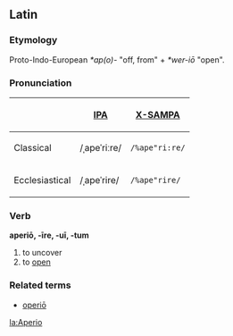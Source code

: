 ==Latin==
===Etymology===
Proto-Indo-European ''*ap(o)-'' "off, from" + ''*wer-iō'' "open".

===Pronunciation===
{| border=1 cellpadding=5
! !! [[w:International Phonetic Alphabet|IPA]] !! [[w:X-SAMPA|X-SAMPA]]
|-
! Classical
| /ˌapeˈriːre/ || <tt>/%ape"ri:re/</tt>
|-
! Ecclesiastical
| /ˌapeˈrire/ || <tt>/%ape"rire/</tt>
|}


===Verb===
'''aperiō, -īre, -uī, -tum'''
# to uncover
# to [[open]]

===Related terms===
* [[operio|operiō]]



[[la:Aperio]]